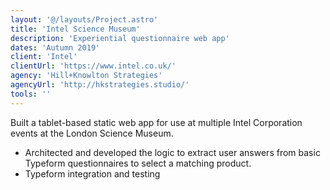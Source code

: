 ```yaml
---
layout: '@/layouts/Project.astro'
title: 'Intel Science Museum'
description: 'Experiential questionnaire web app'
dates: 'Autumn 2019'
client: 'Intel'
clientUrl: 'https://www.intel.co.uk/'
agency: 'Hill+Knowlton Strategies'
agencyUrl: 'http://hkstrategies.studio/'
tools: ''
---
```


Built a tablet-based static web app for use at multiple Intel Corporation events at the London Science Museum.

* Architected and developed the logic to extract user answers from basic Typeform questionnaires to select a matching product.
* Typeform integration and testing
